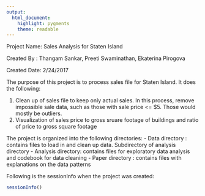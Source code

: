 ---
output: 
  html_document: 
    highlight: pygments
    theme: readable
---
Project Name: Sales Analysis for Staten Island

Created By  : Thangam Sankar, Preeti Swaminathan, Ekaterina Pirogova

Created Date: 2/24/2017

The purpose of this project is to process sales file for Staten Island. It does the following:

1. Clean up of sales file to keep only actual sales. In this process, remove impossible sale data, such as those with sale price <= $5. Those would mostly be outliers.
2. Visualization of sales price to gross sruare footage of buildings and ratio of price to gross square footage

The project is organized into the following directories:
- Data directory    : contains files to load in and clean up data. Subdirectory of                       analysis directory
- Analysis directory: contains files for exploratory data analysis and codebook                         for data cleaning
- Paper directory   : contains files with explanations on the data patterns 

Following is the sessionInfo when the project was created:
```{r}
sessionInfo()
```